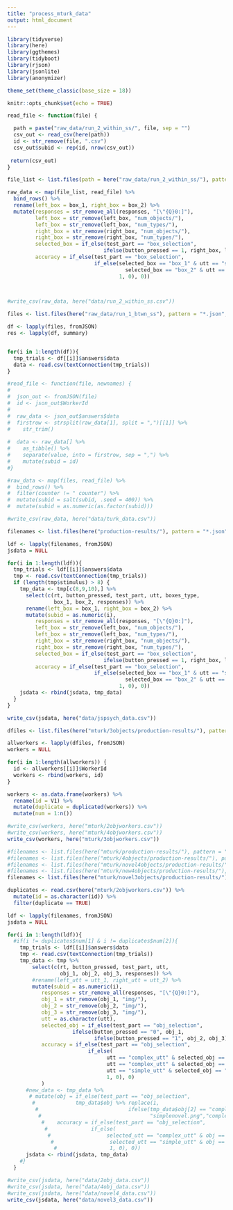 ```yaml
---
title: "process_mturk_data"
output: html_document
---
```

```r
library(tidyverse)
library(here)
library(ggthemes)
library(tidyboot)
library(rjson)
library(jsonlite)
library(anonymizer)

theme_set(theme_classic(base_size = 18))
```

```r
knitr::opts_chunk$set(echo = TRUE)
```

```r
read_file <- function(file) {

  path = paste("raw_data/run_2_within_ss/", file, sep = "")
  csv_out <- read_csv(here(path))
  id <- str_remove(file, ".csv")
  csv_out$subid <- rep(id, nrow(csv_out))
 
 return(csv_out)
}

file_list <- list.files(path = here("raw_data/run_2_within_ss/"), pattern = "\\.csv$")

raw_data <- map(file_list, read_file) %>%
  bind_rows() %>%
  rename(left_box = box_1, right_box = box_2) %>%
  mutate(responses = str_remove_all(responses, "[\"{Q}0:]"),
         left_box = str_remove(left_box, "num_objects/"),
         left_box = str_remove(left_box, "num_types/"),
         right_box = str_remove(right_box, "num_objects/"),
         right_box = str_remove(right_box, "num_types/"),
         selected_box = if_else(test_part == "box_selection", 
                               ifelse(button_pressed == 1, right_box, left_box), ""),
         accuracy = if_else(test_part == "box_selection",
                            if_else(selected_box == "box_1" & utt == "simple_utt" |
                                      selected_box == "box_2" & utt == "complex_utt", 
                                    1, 0), 0))
  


#write_csv(raw_data, here("data/run_2_within_ss.csv"))
```


```r

files <- list.files(here("raw_data/run_1_btwn_ss"), pattern = "*.json", full.names = T)

df <- lapply(files, fromJSON)
res <- lapply(df, summary)


for(i in 1:length(df)){
  tmp_trials <- df[[i]]$answers$data
  data <- read.csv(textConnection(tmp_trials))
}

#read_file <- function(file, newnames) {
#  
#  json_out <- fromJSON(file)
#  id <- json_out$WorkerId
#  
#  raw_data <- json_out$answers$data 
#  firstrow <- strsplit(raw_data[1], split = ",")[[1]] %>%
#    str_trim()
  
#  data <- raw_data[] %>%
#    as_tibble() %>%
#    separate(value, into = firstrow, sep = ",") %>%
#    mutate(subid = id)
#}

#raw_data <- map(files, read_file) %>%
#  bind_rows() %>%
#  filter(counter != " counter") %>%
#  mutate(subid = salt(subid, .seed = 400)) %>%
#  mutate(subid = as.numeric(as.factor(subid)))

#write_csv(raw_data, here("data/turk_data.csv"))

```

```r

filenames <- list.files(here("production-results/"), pattern = "*.json", full.names = T)

ldf <- lapply(filenames, fromJSON)
jsdata = NULL

for(i in 1:length(ldf)){
  tmp_trials <- ldf[[i]]$answers$data
  tmp <- read.csv(textConnection(tmp_trials))
  if (length(tmp$stimulus) > 8) {
    tmp_data <- tmp[c(8,9,10),] %>%
      select(c(rt, button_pressed, test_part, utt, boxes_type, 
               box_1, box_2, responses)) %>%
      rename(left_box = box_1, right_box = box_2) %>%
      mutate(subid = as.numeric(i),
         responses = str_remove_all(responses, "[\"{Q}0:]"),
         left_box = str_remove(left_box, "num_objects/"),
         left_box = str_remove(left_box, "num_types/"),
         right_box = str_remove(right_box, "num_objects/"),
         right_box = str_remove(right_box, "num_types/"),
         selected_box = if_else(test_part == "box_selection", 
                               ifelse(button_pressed == 1, right_box, left_box), ""),
         accuracy = if_else(test_part == "box_selection",
                            if_else(selected_box == "box_1" & utt == "simple_utt" |
                                      selected_box == "box_2" & utt == "complex_utt", 
                                    1, 0), 0))
    jsdata <- rbind(jsdata, tmp_data)
  }
}

write_csv(jsdata, here("data/jspsych_data.csv"))

```


```r
dfiles <- list.files(here("mturk/3objects/production-results/"), pattern = "*.json", full.names = T)

allworkers <- lapply(dfiles, fromJSON)
workers = NULL

for(i in 1:length(allworkers)) {
  id <- allworkers[[i]]$WorkerId
  workers <- rbind(workers, id)
}

workers <- as.data.frame(workers) %>%
  rename(id = V1) %>%
  mutate(duplicate = duplicated(workers)) %>%
  mutate(num = 1:n())

#write_csv(workers, here("mturk/2objworkers.csv"))
#write_csv(workers, here("mturk/4objworkers.csv"))
write_csv(workers, here("mturk/3objworkers.csv"))

```

```r
#filenames <- list.files(here("mturk/production-results/"), pattern = "*.json", full.names = T)
#filenames <- list.files(here("mturk/4objects/production-results/"), pattern = "*.json", full.names = T)
#filenames <- list.files(here("mturk/novel4objects/production-results/"), pattern = "*.json", full.names = T)
#filenames <- list.files(here("mturk/new4objects/production-results/"), pattern = "*.json", full.names = T)
filenames <- list.files(here("mturk/novel3objects/production-results/"), pattern = "*.json", full.names = T)

duplicates <- read.csv(here("mturk/2objworkers.csv")) %>%
  mutate(id = as.character(id)) %>%
  filter(duplicate == TRUE)

ldf <- lapply(filenames, fromJSON)
jsdata = NULL

for(i in 1:length(ldf)){
  #if(i != duplicates$num[1] & i != duplicates$num[2]){
    tmp_trials <- ldf[[i]]$answers$data
    tmp <- read.csv(textConnection(tmp_trials))
    tmp_data <- tmp %>%
        select(c(rt, button_pressed, test_part, utt, 
                 obj_1, obj_2, obj_3, responses)) %>%
        #rename(left_utt = utt_1, right_utt = utt_2) %>%
        mutate(subid = as.numeric(i),
           responses = str_remove_all(responses, "[\"{Q}0:]"),
           obj_1 = str_remove(obj_1, "img/"),
           obj_2 = str_remove(obj_2, "img/"),
           obj_3 = str_remove(obj_3, "img/"),
           utt = as.character(utt),
           selected_obj = if_else(test_part == "obj_selection", 
                     ifelse(button_pressed == "0", obj_1,
                            ifelse(button_pressed == "1", obj_2, obj_3)), ""),
           accuracy = if_else(test_part == "obj_selection",
                          if_else(
                                utt == "complex_utt" & selected_obj == "simplenovel.png" |
                                utt == "complex_utt" & selected_obj == "simplenovel2.png" |
                                utt == "simple_utt" & selected_obj == "complexnovel2.png", 
                                1, 0), 0)
           )
      #new_data <- tmp_data %>%
       # mutate(obj = if_else(test_part == "obj_selection", 
        #             tmp_data$obj %>% replace(1,
         #                             ifelse(tmp_data$obj[2] == "complex.png",
          #                                   "simplenovel.png","complex.png")), ""),
           #    accuracy = if_else(test_part == "obj_selection",
            #              if_else(
             #                  selected_utt == "complex_utt" & obj == "simplenovel.png" |
              #                  selected_utt == "simple_utt" & obj == "complexnovel.png", 
               #                 1, 0), 0))
      jsdata <- rbind(jsdata, tmp_data)
    #}
  }

#write_csv(jsdata, here("data/2obj_data.csv"))
#write_csv(jsdata, here("data/4obj_data.csv"))
#write_csv(jsdata, here("data/novel4_data.csv"))
write_csv(jsdata, here("data/novel3_data.csv"))

```
